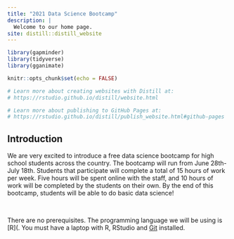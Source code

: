 ```yaml
---
title: "2021 Data Science Bootcamp"
description: |
  Welcome to our home page.
site: distill::distill_website
---
```


```r
library(gapminder)
library(tidyverse)
library(gganimate)

knitr::opts_chunk$set(echo = FALSE)

# Learn more about creating websites with Distill at:
# https://rstudio.github.io/distill/website.html

# Learn more about publishing to GitHub Pages at:
# https://rstudio.github.io/distill/publish_website.html#github-pages

```


## Introduction

We are very excited to introduce a free data science bootcamp for high school students across the country. The bootcamp will run from June 28th- July 18th. Students that participate will complete a total of 15 hours of work per week. Five hours will be spent online with the staff, and 10 hours of work will be completed by the students on their own. By the end of this bootcamp, students will be able to do basic data science!

&nbsp;

There are no prerequisites. The programming language we will be using is [R](. You must have a laptop with R, RStudio and [Git](https://happygitwithr.com) installed. 

